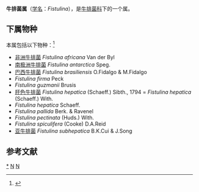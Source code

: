 {{Automatic Taxobox
| taxon = Fistulina
| authority = Bull., 1791
| image = Fistulina hepatica.JPG
| image_caption = 牛排菌
| type species = 牛排菌<br>''Fistulina hepatica''
| type species authority = (Schaeffer) With. (1792)
| synonyms = 
* ''Agarico-carnis'' Paulet, 1793
* ''Buglossus'' Wahlenb.
* ''Confistulina'' Stalpers
* ''Hypodrys'' Persoon, 1825
}}

'''牛排菌属'''（[[学名|学名]]：''Fistulina''），是[[牛排菌科|牛排菌科]]下的一个属。

==下属物种==
本属包括以下物种：<ref>{{cite web |title=Fistulina Bull., 1791 |url=https://www.gbif.org/species/9072989 |website=GBIF}}</ref>
* [[非洲牛排菌|非洲牛排菌]] ''Fistulina africana'' Van der Byl
* [[南极洲牛排菌|南极洲牛排菌]] ''Fistulina antarctica'' Speg.
* [[巴西牛排菌|巴西牛排菌]] ''Fistulina brasiliensis'' O.Fidalgo & M.Fidalgo
* ''Fistulina firma'' Peck
* ''Fistulina guzmanii'' Brusis
* [[肝色牛排菌|肝色牛排菌]] ''Fistulina hepatica'' (Schaeff.) Sibth., 1794 = ''Fistulina hepatica'' (Schaeff.) With.
* ''Fistulina hepatica'' Schaeff.
* ''Fistulina pallida'' Berk. & Ravenel
* ''Fistulina pectinata'' (Huds.) With.
* ''Fistulina spiculifera'' (Cooke) D.A.Reid
* [[亚牛排菌|亚牛排菌]] ''Fistulina subhepatica'' B.K.Cui & J.Song

== 参考文献 ==
{{Reflist}}

{{taxonbar}}
[[Category:_牛排菌属|*]]
[[Category:_牛排菌科|N]]
[[Category:_1791年描述的分类群|N]]